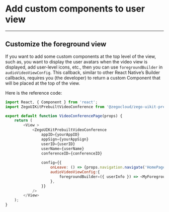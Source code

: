 # Add custom components to user view

- - -

## Customize the foreground view

If you want to add some custom components at the top level of the view, such as, you want to display the user avatars when the video view is displayed, add user-level icons, etc., then you can use `foregroundBuilder` in `audioVideoViewConfig`.
This callback, similar to other React Native’s Builder callbacks, requires you (the developer) to return a custom Component that will be placed at the top of the view.


Here is the reference code:

```js {16-18}
import React, { Component } from 'react';
import ZegoUIKitPrebuiltVideoConference from '@zegocloud/zego-uikit-prebuilt-video-conference-rn';

export default function VideoConferencePage(props) {
    return (
        <View >
            <ZegoUIKitPrebuiltVideoConference
                appID={yourAppID}
                appSign={yourAppSign}
                userID={userID}
                userName={userName}
                conferenceID={conferenceID}
                
                config={{
                    onLeave: () => {props.navigation.navigate('HomePage')},
                    audioVideoViewConfig:{
                        foregroundBuilder=({ userInfo }) => <MyForegroundView userInfo={userInfo} />
                    },
                }}
            />
        </View>
    );
}
```
